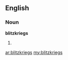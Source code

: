 ==English==

===Noun===
'''blitzkriegs'''

# {{plural of|blitzkrieg}}

[[ar:blitzkriegs]]
[[my:blitzkriegs]]